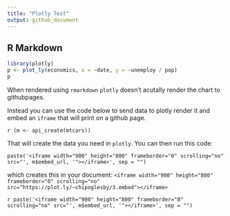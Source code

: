 ```yaml
---
title: "Plotly Test"
output: github_document
---
```


## R Markdown

```r
library(plotly)
p <- plot_ly(economics, x = ~date, y = ~unemploy / pop)
p
```

When rendered using `rmarkdown` `plotly` doesn't acutally render the chart to githubpages.

Instead you can use the code below to send data to plotly render it and embed an `iframe`
that will print on a github page.

`r (m <- api_create(mtcars))`

That will create the data you need in `plotly`. You can then run this code:

`paste('<iframe width="900" height="800" frameborder="0" scrolling="no" src="', m$embed_url, '"></iframe>', sep = "")`

which creates this in your document:
`<iframe width="900" height="800" frameborder="0" scrolling="no" src="https://plot.ly/~chipoglesby/3.embed"></iframe>`

`r paste('<iframe width="900" height="800" frameborder="0" scrolling="no" src="', m$embed_url, '"></iframe>', sep = "")`